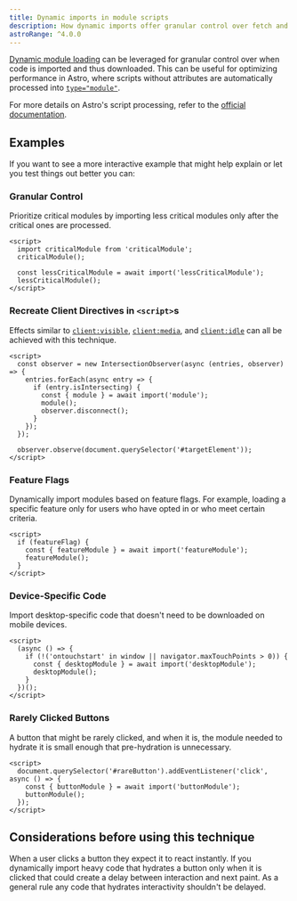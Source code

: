 ```yaml
---
title: Dynamic imports in module scripts
description: How dynamic imports offer granular control over fetch and execution order
astroRange: ^4.0.0
---
```


[Dynamic module loading](https://developer.mozilla.org/en-US/docs/Web/JavaScript/Guide/Modules#dynamic_module_loading) can be leveraged for granular control over when code is imported and thus downloaded. This can be useful for optimizing performance in Astro, where scripts without attributes are automatically processed into [`type="module"`](https://developer.mozilla.org/en-US/docs/Web/JavaScript/Guide/Modules).

For more details on Astro's script processing, refer to the [official documentation](https://docs.astro.build/en/guides/client-side-scripts/#script-processing).

## Examples

If you want to see a more interactive example that might help explain or let you test things out better you can:

<ExampleLinks
  stackblitzLink="https://stackblitz.com/github/astrolicious/astro-tips.dev/tree/main/examples/script-tag-dynamic-imports"
  githubLink="https://github.com/astrolicious/astro-tips.dev/tree/main/examples/script-tag-dynamic-imports"
/>

### Granular Control

Prioritize critical modules by importing less critical modules only after the critical ones are processed.

```astro
<script>
  import criticalModule from 'criticalModule';
  criticalModule();

  const lessCriticalModule = await import('lessCriticalModule');
  lessCriticalModule();
</script>
```

### Recreate Client Directives in `<script>`s

Effects similar to [`client:visible`](https://docs.astro.build/en/reference/directives-reference/#clientvisible), [`client:media`](https://docs.astro.build/en/reference/directives-reference/#clientmedia), and [`client:idle`](https://docs.astro.build/en/reference/directives-reference/#clientidle) can all be achieved with this technique.

```astro
<script>
  const observer = new IntersectionObserver(async (entries, observer) => {
    entries.forEach(async entry => {
      if (entry.isIntersecting) {
        const { module } = await import('module');
        module();
        observer.disconnect();
      }
    });
  });

  observer.observe(document.querySelector('#targetElement'));
</script>

```

### Feature Flags

Dynamically import modules based on feature flags. For example, loading a specific feature only for users who have opted in or who meet certain criteria.

```astro
<script>
  if (featureFlag) {
    const { featureModule } = await import('featureModule');
    featureModule();
  }
</script>
```

### Device-Specific Code

Import desktop-specific code that doesn't need to be downloaded on mobile devices.

```astro
<script>
  (async () => {
    if (!('ontouchstart' in window || navigator.maxTouchPoints > 0)) {
      const { desktopModule } = await import('desktopModule');
      desktopModule();
    }
  })();
</script>
```

### Rarely Clicked Buttons

A button that might be rarely clicked, and when it is, the module needed to hydrate it is small enough that pre-hydration is unnecessary.

```astro
<script>
  document.querySelector('#rareButton').addEventListener('click', async () => {
    const { buttonModule } = await import('buttonModule');
    buttonModule();
  });
</script>
```

## Considerations before using this technique

When a user clicks a button they expect it to react instantly. If you dynamically import heavy code that hydrates a button only when it is clicked that could create a delay between interaction and next paint. As a general rule any code that hydrates interactivity shouldn't be delayed.
